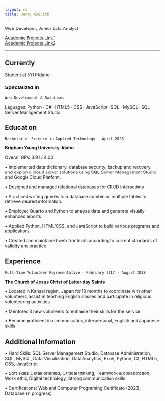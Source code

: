 ```yaml
---
layout: cv
title: Jenny Asquith
---
```

Web Developer, Junior Data Analyst

<div id="webaddress">
| <a href="http://github.com/byui-math-dept/lydang_spring24">	Academic Projects Link 1</a>
</div>

<div id="webaddress">
| <a href="http://https://github.com/lillyasquith"> Academic Projects Link2</a>
</div>

---
## Currently

Student at BYU-Idaho

### Specialized in

`Web Development & Databases`

Laguages: Python · C# · HTML5 · CSS · JavaScript · SQL · MySQL · SQL Server Management Studio


## Education

`Bachelor of Science in Applied Technology - April 2025`

__Brigham Young University–Idaho__

Overall GPA: 3.91 / 4.00

•	Implemented data dictionary, database security, backup and recovery, and explored cloud server solutions using SQL Server Management Studio and Google Cloud Platform.

•	Designed and managed relational databases for CRUD interactions

•	Practiced writing queries to a database combining multiple tables to retrieve desired information.

•	Employed Quarto and Python to analyze data and generate visually enhanced reports

•	Applied Python, HTML/CSS, and JavaScript to build various programs and applications. 

•	Created and maintained web frontends according to current standards of validity and practice

## Experience

`Full-Time Volunteer Representative - February 2017 - August 2018`

__The Church of Jesus Christ of Latter-day Saints__

•	Located in Kansai region, Japan for 18 months to coordinate with other volunteers, assist in teaching English classes and participate in religious volunteering activities

•	Mentored 3 new volunteers to enhance their skills for the service

•	Became proficient in communication, interpersonal, English and Japanese skills


## Additional Information

•	Hard Skills: SQL Server Management Studio, Database Administration, SQL, MySQL, Data Visualization, Data Analytics, Excel, Python, C#, HTML5, CSS, JavaScript

•	Soft skills: Detail oriented, Critical thinking, Teamwork & collaboration, Work ethic, Digital technology, Strong communication skills

•	Certifications: Web and Computer Programing Certificate (2023), Database (in progress)


